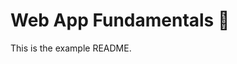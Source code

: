 # Web App Fundamentals 🔭

<EpicVideo
	title="Deploy Distributed Apps with Node.js and Fly"
	url="https://www.epicweb.dev/tutorials/deploy-web-applications/project-setup-and-first-deployment/intro-to-deploy-distributed-apps-with-node-js-and-fly"
/>

This is the example README.

